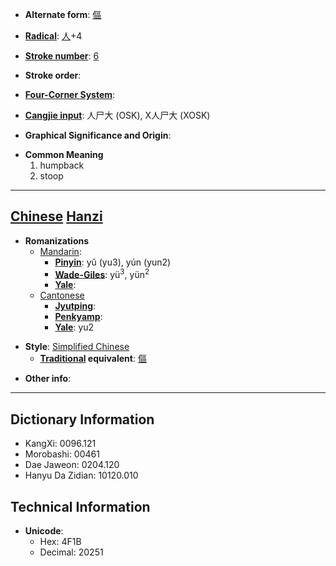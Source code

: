 * '''Alternate form''': [[傴]]

* '''[[Wiktionary:Chinese radical index| Radical]]''': [[Wiktionary:Chinese radical index 人|人]]+4

* '''[[Wiktionary:Chinese total strokes index|Stroke number]]''': [[Wiktionary:Chinese total strokes index 6|6]]

* '''Stroke order''': 

* '''[[Wiktionary:Chinese four corner index|Four-Corner System]]''': 

* '''[[Wiktionary:Chinese Cangjie index|Cangjie input]]''': 人尸大 (OSK), X人尸大 (XOSK)

* '''Graphical Significance and Origin''': 

* '''Common Meaning'''
*#humpback
*# stoop


----

== [[Chinese]] [[Hanzi]] ==

* '''Romanizations'''
** [[Mandarin]]:
*** '''[[Pinyin]]''': yǔ (yu3), yún (yun2)
*** '''[[Wade-Giles]]''': yü<sup>3</sup>, yün<sup>2</sup>
*** '''[[Yale]]''': 
**[[Cantonese]]
***'''[[Jyutping]]''':
***'''[[Penkyamp]]''': 
***'''[[Yale]]''': yu2

* '''Style''': [[Simplified Chinese]] 
** '''[[Traditional Chinese|Traditional]] equivalent''': [[傴]]

* '''Other info''': 

----

== Dictionary Information ==

* KangXi: 0096.121
* Morobashi: 00461
* Dae Jaweon: 0204.120
* Hanyu Da Zidian: 10120.010

== Technical Information ==

* '''Unicode''':
** Hex: 4F1B
** Decimal: 20251